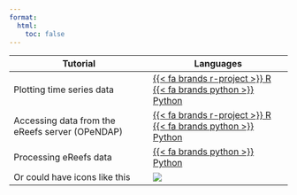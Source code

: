 ---
format:
  html:
    toc: false
---

| Tutorial | Languages |
|-|-|
| Plotting time series data | [{{< fa brands r-project >}} R](tutorials/r/time-series-plot-r/time_series_plot_r.html) &emsp; [{{< fa brands python >}} Python](tutorials/python/basic-time-series-plot-python/basic_time_series_plot_python.html)|
| Accessing data from the eReefs server (OPeNDAP) | [{{< fa brands r-project >}} R](tutorials/r/server-data-access-r/server_data_access_r.html) &emsp; [{{< fa brands python >}} Python](tutorials/python/server-data-access-python/server_data_access_python.html) |
| Processing eReefs data | [{{< fa brands python >}} Python](tutorials/python/processing-data-python/processing_data_python.html)
| Or could have icons like this | ![](images/python_logo_notext.png){.icon} |